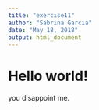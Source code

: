 ```yaml
---
title: "exercise11"
author: "Sabrina Garcia"
date: "May 18, 2018"
output: html_document
---
```


# Hello world!

you disappoint me.